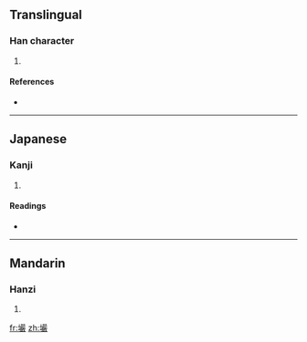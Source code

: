 ==Translingual==

===Han character===
{{Han char|rn=32|rad=土|as=20|sn=23|four=4614<sub>8</sub>|canj=土口口大 (GRRK)}}

# {{defn|Han|sort=土20}}

====References====
* {{Han ref|kx=0242.290|dkj=05626|dj=0482.270|hdz=10502.200|uh=58E7|ud=22759|bh=F7D3|bd=63443}}

----

==Japanese==

===Kanji===
{{ja-kanji|grade=|rs=土20}}

# {{defn|Japanese}}

====Readings====
* {{ja-readings|on=[[がん]] (gan)|kun=[[あな]] (ana)}}

----

==Mandarin==

===Hanzi===
{{cmn-hanzi|pin=[[qiào]] ([[qiao4]]), [[yán]] ([[yan2]])|wg=ch'iao<sup>4</sup>, yen<sup>2</sup>}}

# {{defn|Mandarin}}

[[fr:壧]]
[[zh:壧]]